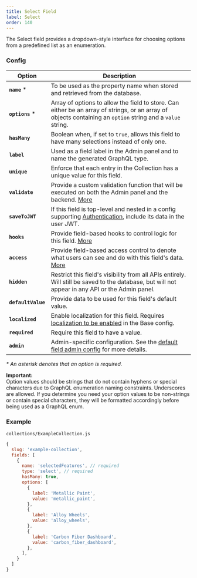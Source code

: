 ```yaml
---
title: Select Field
label: Select
order: 140
---
```


<Banner >
  The Select field provides a dropdown-style interface for choosing options from a predefined list as an enumeration.
</Banner>

### Config

| Option           | Description |
| ---------------- | ----------- |
| **`name`** *         | To be used as the property name when stored and retrieved from the database.  |
| **`options`** *      | Array of options to allow the field to store. Can either be an array of strings, or an array of objects containing an `option` string and a `value` string. |
| **`hasMany`**        | Boolean when, if set to `true`, allows this field to have many selections instead of only one. |
| **`label`**          | Used as a field label in the Admin panel and to name the generated GraphQL type. |
| **`unique`**         | Enforce that each entry in the Collection has a unique value for this field. |
| **`validate`**       | Provide a custom validation function that will be executed on both the Admin panel and the backend. [More](/docs/fields/overview#validation) |
| **`saveToJWT`**      | If this field is top-level and nested in a config supporting [Authentication](/docs/authentication/config), include its data in the user JWT. |
| **`hooks`**          | Provide field-based hooks to control logic for this field. [More](/docs/fields/overview#field-level-hooks) |
| **`access`**         | Provide field-based access control to denote what users can see and do with this field's data. [More](/docs/fields/overview#field-level-access-control) |
| **`hidden`**         | Restrict this field's visibility from all APIs entirely. Will still be saved to the database, but will not appear in any API or the Admin panel. |
| **`defaultValue`**   | Provide data to be used for this field's default value. |
| **`localized`**      | Enable localization for this field. Requires [localization to be enabled](/docs/configuration/localization) in the Base config. |
| **`required`**       | Require this field to have a value. |
| **`admin`**          | Admin-specific configuration. See the [default field admin config](/docs/fields/overview#admin) for more details. |

*\* An asterisk denotes that an option is required.*

<Banner type="warning">
  <strong>Important:</strong><br/>
  Option values should be strings that do not contain hyphens or special characters due to GraphQL enumeration naming constraints. Underscores are allowed. If you determine you need your option values to be non-strings or contain special characters, they will be formatted accordingly before being used as a GraphQL enum.
</Banner>

### Example

`collections/ExampleCollection.js`
```js
{
  slug: 'example-collection',
  fields: [
    {
      name: 'selectedFeatures', // required
      type: 'select', // required
      hasMany: true,
      options: [
        {
          label: 'Metallic Paint',
          value: 'metallic_paint',
        },
        {
          label: 'Alloy Wheels',
          value: 'alloy_wheels',
        },
        {
          label: 'Carbon Fiber Dashboard',
          value: 'carbon_fiber_dashboard',
        },
      ],
    }
  ]
}

```
